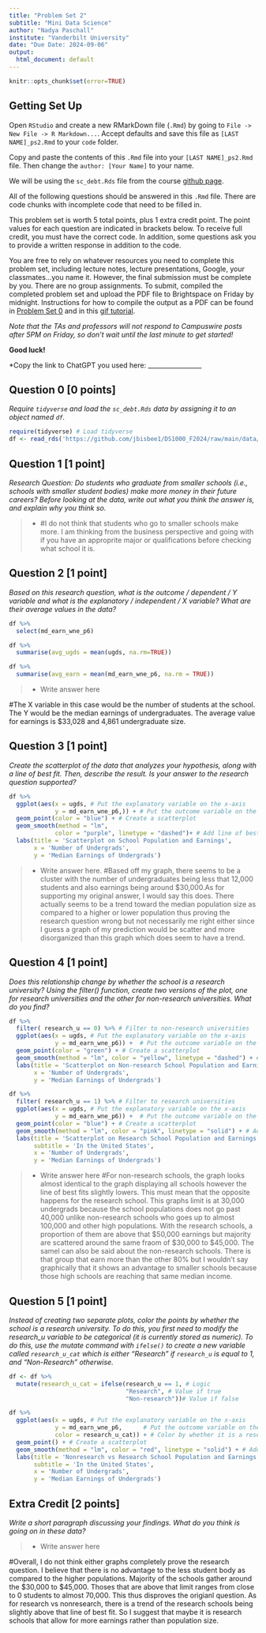 ```yaml
---
title: "Problem Set 2"
subtitle: "Mini Data Science"
author: "Nadya Paschall"
institute: "Vanderbilt University"
date: "Due Date: 2024-09-06"
output:
  html_document: default
---
```


```r
knitr::opts_chunk$set(error=TRUE)
```


## Getting Set Up

Open `RStudio` and create a new RMarkDown file (`.Rmd`) by going to `File -> New File -> R Markdown...`.
Accept defaults and save this file as `[LAST NAME]_ps2.Rmd` to your `code` folder.

Copy and paste the contents of this `.Rmd` file into your `[LAST NAME]_ps2.Rmd` file. Then change the `author: [Your Name]` to your name.

We will be using the `sc_debt.Rds` file from the course [github page](https://github.com/jbisbee1/DS1000_F2024/blob/main/data/sc_debt.Rds).

All of the following questions should be answered in this `.Rmd` file. There are code chunks with incomplete code that need to be filled in. 

This problem set is worth 5 total points, plus 1 extra credit point. The point values for each question are indicated in brackets below. To receive full credit, you must have the correct code. In addition, some questions ask you to provide a written response in addition to the code.

You are free to rely on whatever resources you need to complete this problem set, including lecture notes, lecture presentations, Google, your classmates...you name it. However, the final submission must be complete by you. There are no group assignments. To submit, compiled the completed problem set and upload the PDF file to Brightspace on Friday by midnight. Instructions for how to compile the output as a PDF can be found in [Problem Set 0](https://github.com/jbisbee1/DS1000_F2024/blob/main/Psets/ds1000_pset_0.pdf) and in this [gif tutorial](https://github.com/jbisbee1/DS1000_F2024/blob/main/Psets/save_as_pdf.gif). 

*Note that the TAs and professors will not respond to Campuswire posts after 5PM on Friday, so don't wait until the last minute to get started!*

**Good luck!**

*Copy the link to ChatGPT you used here: _________________



## Question 0 [0 points]
*Require `tidyverse` and load the `sc_debt.Rds` data by assigning it to an object named `df`.*
```r
require(tidyverse) # Load tidyverse
df <- read_rds('https://github.com/jbisbee1/DS1000_F2024/raw/main/data/sc_debt.Rds') # Load the dataset
```


## Question 1 [1 point]
*Research Question: Do students who graduate from smaller schools (i.e., schools with smaller student bodies) make more money in their future careers? Before looking at the data, write out what you think the answer is, and explain why you think so.*

>- 
#I do not think that students who go to smaller schools make more. I am thinking from the business perspective and going with if you have an approprite major or qualifications before checking what school it is. 

## Question 2 [1 point]
*Based on this research question, what is the outcome / dependent / $Y$ variable and what is the explanatory / independent / $X$ variable? What are their average values in the data?*
```r
df %>%
  select(md_earn_wne_p6)
```

```r
df %>%
  summarise(avg_ugds = mean(ugds, na.rm=TRUE))
```
```r
df %>%
  summarise(avg_earn = mean(md_earn_wne_p6, na.rm = TRUE))
```

>- Write answer here

#The X variable in this case would be the number of students at the school. The Y would be the median earnings of undergraduates. The average value for earnings is $33,028 and 4,861 undergraduate size.

## Question 3 [1 point]
*Create the scatterplot of the data that analyzes your hypothesis, along with a line of best fit. Then, describe the result. Is your answer to the research question supported?*
```r
df %>%
  ggplot(aes(x = ugds, # Put the explanatory variable on the x-axis
             y = md_earn_wne_p6,)) + # Put the outcome variable on the y-axis
  geom_point(color = "blue") + # Create a scatterplot
  geom_smooth(method = "lm",
             color = "purple", linetype = "dashed")+ # Add line of best fit
  labs(title = 'Scatterplot on School Population and Earnings', 
       x = 'Number of Undergrads',
       y = 'Median Earnings of Undergrads')
```

>- Write answer here. 
#Based off my graph, there seems to be a cluster with the number of undergraduates being less that 12,000 students and also earnings being around $30,000.As for supporting my original answer, I would say this does. There actually seems to be a trend toward the median population size as compared to a higher or lower population thus proving the research question wrong but not necessarily me right either since I guess a graph of my prediction would be scatter and more disorganized than this graph which does seem to have a trend.

## Question 4 [1 point]
*Does this relationship change by whether the school is a research university? Using the filter() function, create two versions of the plot, one for research universities and the other for non-research universities. What do you find?*

```r
df %>%
  filter( research_u == 0) %>% # Filter to non-research universities
  ggplot(aes(x = ugds, # Put the explanatory variable on the x-axis
             y = md_earn_wne_p6)) +  # Put the outcome variable on the y-axis
  geom_point(color = "green") + # Create a scatterplot
  geom_smooth(method = "lm", color = "yellow", linetype = "dashed") + # Add line of best fit
  labs(title = 'Scatterplot on Non-research School Population and Earnings',
       x = 'Number of Undergrads',
       y = 'Median Earnings of Undergrads')

df %>%
  filter( research_u == 1) %>% # Filter to research universities
  ggplot(aes(x = ugds, # Put the explanatory variable on the x-axis
             y = md_earn_wne_p6)) +  # Put the outcome variable on the y-axis
  geom_point(color = "blue") + # Create a scatterplot
  geom_smooth(method = "lm", color = "pink", linetype = "solid") + # Add line of best fit
  labs(title = 'Scatterplot on Research School Population and Earnings', 
       subtitle = 'In the United States', 
       x = 'Number of Undergrads',
       y = 'Median Earnings of Undergrads')
```

>- Write answer here
#For non-research schools, the graph looks almost identical to the graph displaying all schools however the line of best fits slightly lowers. This must mean that the opposite happens for the research school. This graphs limit is at 30,000 undergrads because the school populations does not go past 40,000 unlike non-research schools who goes up to almost 100,000 and other high populations. With the research schools, a proportion of them are above that $50,000 earnings but majority are scattered around the same fraom of $30,000 to $45,000. The samel can also be said about the non-research schools. There is that group that earn more than the other 80% but I wouldn't say graphically that it shows an advantage to smaller schools because those high schools are reaching that same median income.

## Question 5 [1 point]
*Instead of creating two separate plots, color the points by whether the school is a research university. To do this, you first need to modify the research_u variable to be categorical (it is currently stored as numeric). To do this, use the mutate command with `ifelse()` to create a new variable called `research_u_cat` which is either "Research" if `research_u` is equal to 1, and "Non-Research" otherwise.*
```r
df <- df %>%
  mutate(research_u_cat = ifelse(research_u == 1, # Logic
                                 "Research", # Value if true
                                 "Non-research"))# Value if false

df %>%
  ggplot(aes(x = ugds, # Put the explanatory variable on the x-axis
             y = md_earn_wne_p6,      # Put the outcome variable on the y-axis
             color = research_u_cat)) + # Color by whether it is a research university
  geom_point() + # Create a scatterplot
  geom_smooth(method = "lm", color = "red", linetype = "solid") + # Add line of best fit
  labs(title = 'Nonresearch vs Research School Population and Earnings', # give the plot meaningful labels to help the viewer understand it
       subtitle = 'In the United States', 
       x = 'Number of Undergrads',
       y = 'Median Earnings of Undergrads')
```


## Extra Credit [2 points]
*Write a short paragraph discussing your findings. What do you think is going on in these data?*

>- Write answer here

#Overall, I do not think either graphs completely prove the research question. I believe that there is no advantage to the less student body as compared to the higher populations. Majority of the schools gather around the $30,000 to $45,000. Thoses that are above that limit ranges from close to 0 students to almost 70,000. This thus disproves the origianl question. As for research vs nonresearch, there is a trend  of the research schools being slightly above that line of best fit. So I suggest that maybe it is research schools that allow for more earnings rather than population size.